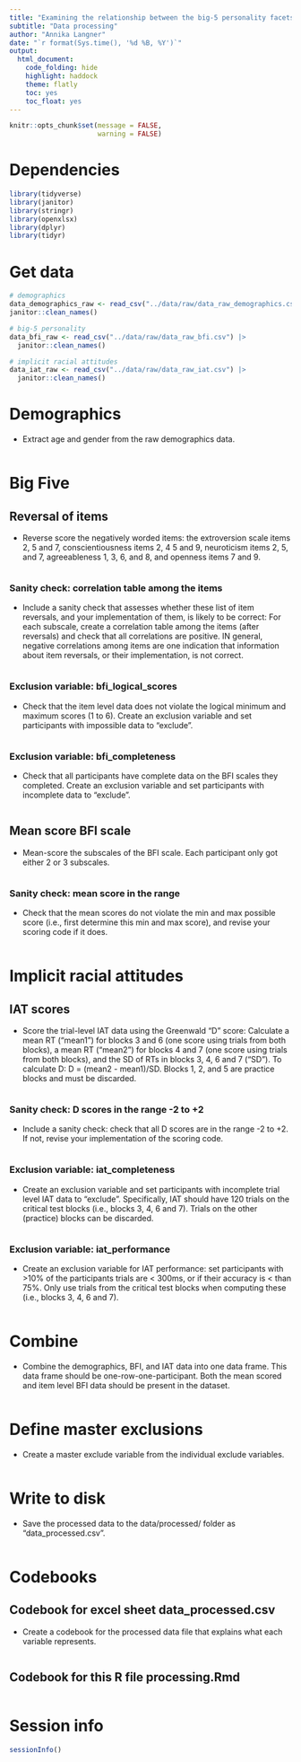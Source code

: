 ```yaml
---
title: "Examining the relationship between the big-5 personality facets and implicit racial attitudes"
subtitle: "Data processing"
author: "Annika Langner"
date: "`r format(Sys.time(), '%d %B, %Y')`"
output:
  html_document:
    code_folding: hide
    highlight: haddock
    theme: flatly
    toc: yes
    toc_float: yes
---
```


```r

knitr::opts_chunk$set(message = FALSE,
                      warning = FALSE)

```


# Dependencies

```r

library(tidyverse)
library(janitor) 
library(stringr)
library(openxlsx)
library(dplyr)
library(tidyr)

```

# Get data

```r

# demographics
data_demographics_raw <- read_csv("../data/raw/data_raw_demographics.csv") |>
janitor::clean_names()

# big-5 personality
data_bfi_raw <- read_csv("../data/raw/data_raw_bfi.csv") |>
  janitor::clean_names()

# implicit racial attitudes
data_iat_raw <- read_csv("../data/raw/data_raw_iat.csv") |>
  janitor::clean_names()

```

# Demographics

- Extract age and gender from the raw demographics data.
```r



```

# Big Five

## Reversal of items

- Reverse score the negatively worded items: the extroversion scale items 2, 5 and 7, conscientiousness items 2, 4 5 and 9, neuroticism items 2, 5, and 7, agreeableness 1, 3, 6, and 8, and openness items 7 and 9.
```r

```

### Sanity check: correlation table among the items

  - Include a sanity check that assesses whether these list of item reversals, and your implementation of them, is likely to be correct: For each subscale, create a correlation table among the items (after reversals) and check that all correlations are positive. IN general, negative correlations among items are one indication that information about item reversals, or their implementation, is not correct.

```r

```

### Exclusion variable: bfi_logical_scores

- Check that the item level data does not violate the logical minimum and maximum scores (1 to 6). Create an exclusion variable and set participants with impossible data to "exclude". 
```r

```
 
### Exclusion variable: bfi_completeness 
 
 - Check that all participants have complete data on the BFI scales they completed. Create an exclusion variable and set participants with incomplete data to "exclude".
 
```r

```

## Mean score BFI scale

- Mean-score the subscales of the BFI scale. Each participant only got either 2 or 3 subscales.
```r

```

### Sanity check: mean score in the range 

- Check that the mean scores do not violate the min and max possible score (i.e., first determine this min and max score), and revise your scoring code if it does. 

```r

```

#  Implicit racial attitudes

## IAT scores
- Score the trial-level IAT data using the Greenwald "D" score: Calculate a mean RT ("mean1") for blocks 3 and 6 (one score using trials from both blocks), a mean RT ("mean2") for blocks 4 and 7 (one score using trials from both blocks), and the SD of RTs in blocks 3, 4, 6 and 7 ("SD"). To calculate D: D = (mean2 - mean1)/SD. Blocks 1, 2, and 5 are practice blocks and must be discarded. 

```r

```

### Sanity check: D scores in the range -2 to +2

  - Include a sanity check: check that all D scores are in the range -2 to +2. If not, revise your implementation of the scoring code.

```r


```

### Exclusion variable: iat_completeness 

- Create an exclusion variable and set participants with incomplete trial level IAT data to "exclude". Specifically, IAT should have 120 trials on the critical test blocks (i.e., blocks 3, 4, 6 and 7).  Trials on the other (practice) blocks can be discarded.

```r

```

### Exclusion variable: iat_performance 

- Create an exclusion variable for IAT performance: set participants with >10% of the participants trials are < 300ms, or if their accuracy is < than 75%. Only use trials from the critical test blocks when computing these (i.e., blocks 3, 4, 6 and 7).

```r


```

# Combine

- Combine the demographics, BFI, and IAT data into one data frame. This data frame should be one-row-one-participant. Both the mean scored and item level BFI data should be present in the dataset.

```r

```

# Define master exclusions

- Create a master exclude variable from the individual exclude variables.

```r


```

# Write to disk

- Save the processed data to the data/processed/ folder as "data_processed.csv". 

```r

```

# Codebooks 

## Codebook for excel sheet data_processed.csv

- Create a codebook for the processed data file that explains what each variable represents.

```r



```

## Codebook for this R file processing.Rmd

```r

```

# Session info

```r

sessionInfo()

```


